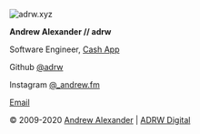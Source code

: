![adrw.xyz](/img/logos/h.png)

**Andrew Alexander // adrw**

Software Engineer, [Cash App][gch]

Github [@adrw][gh]

Instagram [@\_andrew.fm][insta]

[Email][cm]

&copy; 2009-2020 [Andrew Alexander][adrw] | [ADRW Digital][adrw]

[cash]: https://cash.app/
[gh]: https://github.com/adrw
[gch]: https://github.com/cashapp
[exp]: /experience
[cm]: /contact
[adrw]: https://adrw.xyz
[insta]: https://www.instagram.com/_andrew.fm/
